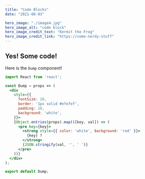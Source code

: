 ```yaml
---
title: "Code Blocks"
date: "2021-08-03"

hero_image: "./image4.jpg"
hero_image_alt: "code block"
hero_image_credit_text: "Kermit the Frog"
hero_image_credit_link: "https://some-nerdy-stuff"
---
```



## Yes! Some code!

Here is the `Dump` component!

```jsx
import React from 'react';

const Dump = props => (
  <div
    style={{
      fontSize: 20,
      border: '1px solid #efefef',
      padding: 10,
      background: 'white',
    }}>
    {Object.entries(props).map(([key, val]) => (
      <pre key={key}>
        <strong style={{ color: 'white', background: 'red' }}>
          {key} ?
        </strong>
        {JSON.stringify(val, '', ' ')}
      </pre>
    ))}
  </div>
);

export default Dump;
```